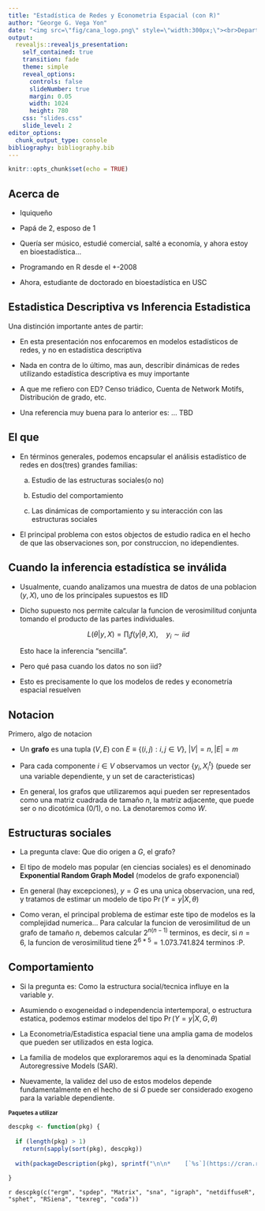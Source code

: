 ```yaml
---
title: "Estadística de Redes y Econometria Espacial (con R)"
author: "George G. Vega Yon"
date: "<img src=\"fig/cana_logo.png\" style=\"width:300px;\"><br>Department of Preventive Medicine<br>University of Southern California<br>20 de Diciembre, 2018"
output:
  revealjs::revealjs_presentation:
    self_contained: true
    transition: fade
    theme: simple
    reveal_options:
      controls: false
      slideNumber: true
      margin: 0.05
      width: 1024
      height: 780
    css: "slides.css"
    slide_level: 2
editor_options: 
  chunk_output_type: console
bibliography: bibliography.bib
---
```


```r
knitr::opts_chunk$set(echo = TRUE)
```

## Acerca de

*   Iquiqueño

*   Papá de 2, esposo de 1

*   Quería ser músico, estudié comercial, salté a economía, y ahora estoy
    en bioestadística...
    
*   Programando en R desde el +-2008

*   Ahora, estudiante de doctorado en bioestadística en USC

## Estadistica Descriptiva vs Inferencia Estadistica

Una distinción importante antes de partir:

*   En esta presentación nos enfocaremos en modelos estadísticos de redes, y no
    en estadística descriptiva
    
*   Nada en contra de lo último, mas aun, describir dinámicas de redes utilizando
    estadística descriptiva es muy importante
    
*   A que me refiero con ED? Censo triádico, Cuenta de Network Motifs,
    Distribución de grado, etc.
    
*   Una referencia muy buena para lo anterior es: ... TBD

## El que

*   En términos generales, podemos encapsular el análisis estadístico de redes
    en dos(tres) grandes familias:
    
    a.  Estudio de las estructuras sociales(o no)
        
    b.  Estudio del comportamiento 
    
    c.  Las dinámicas de comportamiento y su interacción con las estructuras
    sociales
    
*   El principal problema con estos objectos de estudio radica en el hecho de
    que las observaciones son, por construccion, no idependientes.
    
## Cuando la inferencia estadística se inválida

*   Usualmente, cuando analizamos una muestra de datos de una poblacion $(y, X)$,
    uno de los principales supuestos es IID
    
*   Dicho supuesto nos permite calcular la funcion de verosimilitud conjunta
    tomando el producto de las partes individuales.
    
    $$
    L(\theta|y, X) = \prod_i f(y|\theta, X),\quad y_i\sim iid
    $$
    
    Esto hace la inferencia "sencilla".
    
*   Pero qué pasa cuando los datos no son iid?

*   Esto es precisamente lo que los modelos de redes y econometría espacial resuelven
    

## Notacion

Primero, algo de notacion

*   Un **grafo** es una tupla $(V, E)$ con $E\equiv\left\{(i, j): i,j \in V\right\}$,
    $|V| = n, |E| = m$

*   Para cada componente $i \in V$ observamos un vector $\{y_i, X_i^t\}$ (puede
    ser una variable dependiente, y un set de caracteristicas)
    
*   En general, los grafos que utilizaremos aqui pueden ser representados como
    una matriz cuadrada de tamaño $n$, la matriz adjacente, que puede ser o no
    dicotómica (0/1), o no. La denotaremos como $W$.
    
## Estructuras sociales

*   La pregunta clave: Que dio origen a $G$, el grafo?

*   El tipo de modelo mas popular (en ciencias sociales) es el denominado
    **Exponential Random Graph Model** (modelos de grafo exponencial)
    
*   En general (hay excepciones), $y=G$ es una unica observacion, una red, y tratamos
    de estimar un modelo de tipo $\Pr\left(Y = y|X, \theta\right)$
    
*   Como veran, el principal problema de estimar este tipo de modelos es la
    complejidad numerica... Para calcular la funcion de verosimilitud de un grafo
    de tamaño $n$, debemos calcular $2^{n(n-1)}$ terminos, es decir, si $n = 6$,
    la funcion de verosimilitud tiene $2^{6*5} = 1.073.741.824$ terminos :P.
    
## Comportamiento

*   Si la pregunta es: Como la estructura social/tecnica influye en la variable $y$.

*   Asumiendo o exogeneidad o independencia intertemporal, o estructura estatica,
    podemos estimar modelos del tipo $\Pr\left(Y = y|X, G, \theta\right)$
    
*   La Econometria/Estadistica espacial tiene una amplia gama de modelos que pueden
    ser utilizados en esta logica.
    
*   La familia de modelos que exploraremos aqui es la denominada Spatial Autoregressive
    Models (SAR).
    
*   Nuevamente, la validez del uso de estos modelos depende fundamentalmente en
    el hecho de si $G$ puede ser considerado exogeno para la variable dependiente.
  

## Paquetes a utilizar {style="font-size:80%"}

```r
descpkg <- function(pkg) {
  
  if (length(pkg) > 1)
    return(sapply(sort(pkg), descpkg))
  
  with(packageDescription(pkg), sprintf("\n\n*    [`%s`](https://cran.r-project.org/package=%s): %s\n", Package, Package, Title))
  
}
```

`r descpkg(c("ergm", "spdep", "Matrix", "sna", "igraph", "netdiffuseR", "sphet", "RSiena", "texreg", "coda"))`


